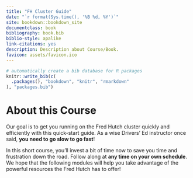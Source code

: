 ```yaml
---
title: "FH Cluster Guide"
date: "`r format(Sys.time(), '%B %d, %Y')`"
site: bookdown::bookdown_site
documentclass: book
bibliography: book.bib
biblio-style: apalike
link-citations: yes
description: Description about Course/Book.
favicon: assets/favicon.ico
---
```


```r
# automatically create a bib database for R packages
knitr::write_bib(c(
  .packages(), "bookdown", "knitr", "rmarkdown"
), "packages.bib")
```

# About this Course {-}

Our goal is to get you running on the Fred Hutch cluster quickly and efficiently with this quick-start guide. As a wise Drivers' Ed instructor once said, **you need to go slow to go fast**! 

In this short course, you'll invest a bit of time now to save you time and frustration down the road. Follow along at **any time on your own schedule**. We hope that the following modules will help you take advantage of the powerful resources the Fred Hutch has to offer!

<!-- we would rather folks waste computing resources than not use it at all! -->
